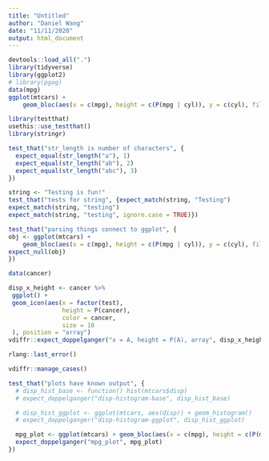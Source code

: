 ---
title: "Untitled"
author: "Daniel Wang"
date: "11/11/2020"
output: html_document
---

```{r}
devtools::load_all(".")
library(tidyverse)
library(ggplot2)
# library(pgog)
data(mpg)
ggplot(mtcars) +
    geom_bloc(aes(x = c(mpg), height = c(P(mpg | cyl)), y = c(cyl), fill = cyl))
```


```{r}
library(testthat)
usethis::use_testthat()
library(stringr)

test_that("str_length is number of characters", {
  expect_equal(str_length("a"), 1)
  expect_equal(str_length("ab"), 2)
  expect_equal(str_length("abc"), 3)
})

string <- "Testing is fun!"
test_that("tests for string", {expect_match(string, "Testing") 
expect_match(string, "testing")
expect_match(string, "testing", ignore.case = TRUE)})
```


```{r}
test_that("parsing things connect to ggplot", {
obj <- ggplot(mtcars) +
    geom_bloc(aes(x = c(mpg), height = c(P(mpg | cyl)), y = c(cyl), fill = cyl))
expect_null(obj)
})
```

```{r}
data(cancer)

disp_x_height <- cancer %>%
 ggplot() +
 geom_icon(aes(x = factor(test),
               height = P(cancer),
               color = cancer,
               size = 10
 ), position = "array")
vdiffr::expect_doppelganger("x = A, height = P(A), array", disp_x_height)

rlang::last_error()
```

```{r}
vdiffr::manage_cases()
```
```{r}
test_that("plots have known output", {
  # disp_hist_base <- function() hist(mtcars$disp)
  # expect_doppelganger("disp-histogram-base", disp_hist_base)

  # disp_hist_ggplot <- ggplot(mtcars, aes(disp)) + geom_histogram()
  # expect_doppelganger("disp-histogram-ggplot", disp_hist_ggplot)

  mpg_plot <- ggplot(mtcars) + geom_bloc(aes(x = c(mpg), height = c(P(mpg | cyl)), y = c(cyl), fill = cyl))
  expect_doppelganger("mpg_plot", mpg_plot)
})
```

